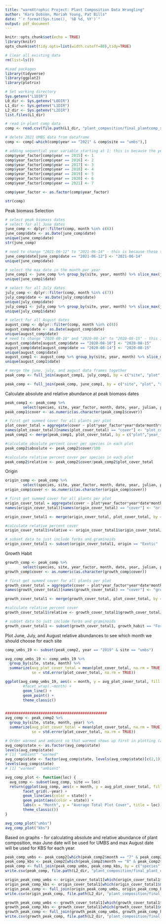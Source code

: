 ```yaml
---
title: "warmXtrophic Project: Plant Composition Data Wrangling"
author: "Kara Dobson, Moriah Young, Pat Bills"
date: "`r format(Sys.time(), '%B %d, %Y')`"
output: pdf_document
---
```


```r
knitr::opts_chunk$set(echo = TRUE)
library(knitr)
opts_chunk$set(tidy.opts=list(width.cutoff=80),tidy=TRUE)
```

```r
# Clear all existing data
rm(list=ls())

#Load packages
library(tidyverse)
library(ggplot2)
library(plotrix)

# Set working directory
Sys.getenv("L1DIR")
L0_dir <- Sys.getenv("L0DIR")
L1_dir <- Sys.getenv("L1DIR")
L2_dir <- Sys.getenv("L2DIR")
list.files(L1_dir)

# read in plant comp data
comp <- read.csv(file.path(L1_dir, "plant_composition/final_plantcomp_species_removed_L1.csv"))

# delete 2021 UMBS data from dataframe 
comp <- comp[-which(comp$year == "2021" & comp$site == "umbs"),]

```

```r
# adding sequential year variable starting at 1: this is because the years (e.g. 2015, 2016, etc) are large numbers compared with other values in the dataset. We can always label axes with these real years.
comp$year_factor[comp$year == 2015] <- 1
comp$year_factor[comp$year == 2016] <- 2
comp$year_factor[comp$year == 2017] <- 3
comp$year_factor[comp$year == 2018] <- 4
comp$year_factor[comp$year == 2019] <- 5
comp$year_factor[comp$year == 2020] <- 6
comp$year_factor[comp$year == 2021] <- 7

comp$year_factor <- as.factor(comp$year_factor)

str(comp)

```

Peak biomass Selection
```r
# select peak biomass dates 
# select for all June dates
june_comp <- dplyr::filter(comp, month %in% c(6)) 
june_comp$date <- as.Date(june_comp$date)
unique(june_comp$date)
str(june_comp)

# need to change "2021-06-12" to "2021-06-14" - this is because these two dates together make one data collection point (they were collected over two days instead of one)
june_comp$date[june_comp$date == "2021-06-12"] <- "2021-06-14"
unique(june_comp$date)

# select the max date in the month per year
june_comp1 <- june_comp %>% group_by(site, year, month) %>% slice_max(julian)
unique(june_comp1$date)

# select for all July dates
july_comp <- dplyr::filter(comp, month %in% c(7))
july_comp$date <- as.Date(july_comp$date)
unique(july_comp$date)
july_comp1 <- july_comp %>% group_by(site, year, month) %>% slice_max(julian)
unique(july_comp1$date)

# select for all August dates
august_comp <- dplyr::filter(comp, month %in% c(8))
august_comp$date <- as.Date(august_comp$date)
unique(august_comp$date)
# need to change "2020-08-10" and "2020-08-14" to "2020-08-15" - this is because these dates together make one data collection point (they were collected over three days instead of one)
august_comp$date[august_comp$date == "2020-08-10"] <- "2020-08-15"
august_comp$date[august_comp$date == "2020-08-14"] <- "2020-08-15"
unique(august_comp$date)
august_comp1 <- august_comp %>% group_by(site, year, month) %>% slice_max(julian)
unique(august_comp1$date)

# merge the june, july, and august data frames together
peak_comp <- full_join(august_comp1, july_comp1, by = c("site", "plot", "species", "cover", "date", "julian", "year", "month", "treatment_key", "state", "insecticide", "scientific_name", "common_name", "USDA_code", "LTER_code", "origin", "group", "family", "duration", "growth_habit", "year_factor"))

peak_comp <- full_join(peak_comp, june_comp1, by = c("site", "plot", "species", "cover", "date", "julian", "year", "month", "treatment_key", "state", "insecticide", "scientific_name", "common_name", "USDA_code", "LTER_code", "origin", "group", "family", "duration", "growth_habit", "year_factor"))
```

Calculate absolute and relative abundance at peak biomass dates
```r
peak_comp1 <- peak_comp %>% 
        select(species, site, year_factor, month, date, year, julian, plot, cover, state, insecticide, treatment_key)
peak_comp1$cover <- as.numeric(as.character(peak_comp1$cover))

# first get summed cover for all plants per plot
plot_cover_total = aggregate(cover ~ plot*year_factor*year*date*month*site*state*insecticide*treatment_key, data = peak_comp1, FUN = sum, na.rm = T)
names(plot_cover_total)[names(plot_cover_total) == "cover"] <- "plot_cover_total"
peak_comp2 <- merge(peak_comp1, plot_cover_total, by = c("plot","year_factor", "year", "date", "month", "site", "state", "treatment_key", "insecticide"))

#calculate absolute percent cover per species in each plot
peak_comp2$absolute <- peak_comp2$cover/100

#calculate relative percent cover per species in each plot
peak_comp2$relative <- peak_comp2$cover/peak_comp2$plot_cover_total
```

Origin
```r
origin_comp <- peak_comp %>% 
        select(species, site, year_factor, month, date, year, julian, plot, cover, state, insecticide, origin, treatment_key)
origin_comp$cover <- as.numeric(as.character(origin_comp$cover))

# first get summed cover for all plants per plot
origin_cover_total = aggregate(cover ~ plot*year_factor*year*date*month*site*state*insecticide*origin*treatment_key, data = origin_comp, FUN = sum, na.rm = T)
names(origin_cover_total)[names(origin_cover_total) == "cover"] <- "origin_cover_total"

origin_cover_total1 <- merge(origin_cover_total, plot_cover_total, by = c("plot","year_factor", "year", "date", "month", "site", "state", "insecticide", "treatment_key"))

#calculate relative percent cover
origin_cover_total1$relative <- origin_cover_total1$origin_cover_total/origin_cover_total1$plot_cover_total

# subset data to just include forbs and graminoids
origin_cover_total1 <- subset(origin_cover_total1, origin == "Exotic" | origin == "Native")
```

Growth Habit
```r
growth_comp <- peak_comp %>% 
        select(species, site, year_factor, month, date, year, julian, plot, cover, state, insecticide, growth_habit, treatment_key)
growth_comp$cover <- as.numeric(as.character(growth_comp$cover))

# first get summed cover for all plants per plot
growth_cover_total = aggregate(cover ~ plot*year_factor*year*date*month*site*state*insecticide*growth_habit*treatment_key, data = growth_comp, FUN = sum, na.rm = T)
names(growth_cover_total)[names(growth_cover_total) == "cover"] <- "growth_cover_total"

growth_cover_total1 <- merge(growth_cover_total, plot_cover_total, by = c("plot","year_factor", "year", "date", "month", "site", "state", "insecticide", "treatment_key"))

#calculate relative percent cover
growth_cover_total1$relative <- growth_cover_total1$growth_cover_total/growth_cover_total1$plot_cover_total

# subset data to just include forbs and graminoids
growth_cover_total1 <- subset(growth_cover_total1, growth_habit == "Forb" | growth_habit == "Graminoid")

```

Plot June, July, and August relative abundances to see which month we should choose for each site
```r
comp_umbs_19 <- subset(peak_comp2, year == "2019" & site == "umbs")

avg_comp_umbs_19 <- comp_umbs_19 %>%
  group_by(site, state, month) %>%
  summarize(avg_plot_cover_total = mean(plot_cover_total, na.rm = TRUE),
            se = std.error(plot_cover_total, na.rm = TRUE))

ggplot(avg_comp_umbs_19, aes(x = month, y = avg_plot_cover_total, fill = state)) +
        #facet_wrap(.~month) +
        geom_line() +
        geom_point() +
        theme_classic()


##############################################
avg_comp <- peak_comp2 %>%
  group_by(site, state, month, year) %>%
  summarize(avg_plot_cover_total = mean(plot_cover_total, na.rm = TRUE),
            se = std.error(plot_cover_total, na.rm = TRUE))

# Order warmed and ambient so that warmed shows up first in plotting (and is default is red = warmed; blue = ambient). First make it a factor
avg_comp$state <- as.factor(avg_comp$state)
levels(avg_comp$state)
# [1] "ambient" "warmed" 
avg_comp$state <- factor(avg_comp$state, levels(avg_comp$state)[c(2,1)])
levels(avg_comp$state)
# [1] "warmed"  "ambient"

avg_comp_plot <- function(loc) { 
  avg_comp <- subset(avg_comp, site == loc)
  return(ggplot(avg_comp, aes(x = month, y = avg_plot_cover_total, fill = state)) +
        facet_grid(.~year) +
        geom_line(aes(color = state)) +
        geom_point(aes(color = state)) +
        labs(x = "Month", y = "Average Total Plot Cover", title = loc) +
        theme_classic())
}

avg_comp_plot("umbs")
avg_comp_plot("kbs")

```

Based on graphs - for calculating absolute and relative abundance of plant composition, max June date will be used for UMBS and max August date will be used for KBS for each year.
```r
peak_comp_umbs <- peak_comp2[which(peak_comp2$month == "7" & peak_comp2$site == "umbs"),]
peak_comp_kbs <- peak_comp2[which(peak_comp2$month == "8" & peak_comp2$site == "kbs"),]
peak_comp <- full_join(peak_comp_umbs, peak_comp_kbs, by = c("species", "site", "year_factor", "month", "date", "year", "julian", "plot", "cover", "state", "insecticide", "treatment_key", "plot_cover_total", "relative", "absolute"))
write.csv(peak_comp, file.path(L2_dir, "plant_composition/final_plant_comp_species_L2.csv"), row.names = F)

origin_peak_comp_umbs <- origin_cover_total1[which(origin_cover_total1$month == "7" & origin_cover_total1$site == "umbs"),]
origin_peak_comp_kbs <- origin_cover_total1[which(origin_cover_total1$month == "8" & origin_cover_total1$site == "kbs"),]
origin_peak_comp <- full_join(origin_peak_comp_umbs, origin_peak_comp_kbs, by = c("site", "year_factor", "month", "date", "year", "plot", "state", "insecticide", "treatment_key", "origin_cover_total", "plot_cover_total", "relative", "origin"))
write.csv(origin_peak_comp, file.path(L2_dir, "plant_composition/final_plant_comp_origin_L2.csv"), row.names = F)

growth_peak_comp_umbs <- growth_cover_total1[which(growth_cover_total1$month == "7" & growth_cover_total1$site == "umbs"),]
growth_peak_comp_kbs <- growth_cover_total1[which(growth_cover_total1$month == "8" & growth_cover_total1$site == "kbs"),]
growth_peak_comp <- full_join(growth_peak_comp_umbs, growth_peak_comp_kbs, by = c("site", "year_factor", "month", "date", "year", "plot", "state", "insecticide", "treatment_key", "growth_cover_total", "relative", "growth_habit"))
write.csv(growth_peak_comp, file.path(L2_dir, "plant_composition/final_plant_comp_growth_habit_L2.csv"), row.names = F)
```

